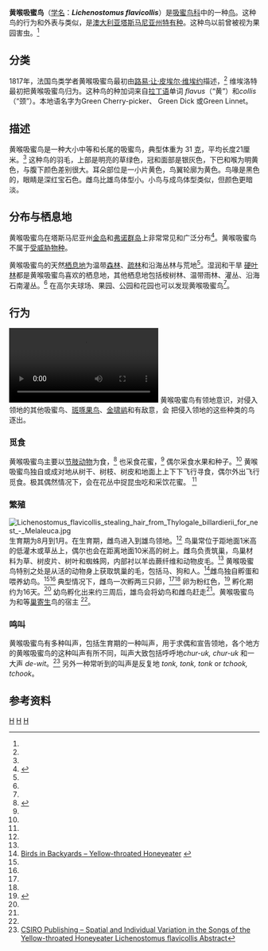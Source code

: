 {{Speciesbox
| taxon = Lichenostomus flavicollis
| binomial_authority = ([[路易·让·皮埃尔·维埃约|Vieillot]], 1817)
| image = Lichenostomus flavicollis - Peter Murrel.jpg
| status = LC
| status_system = IUCN3.1
| status_ref = <ref name=IUCN>{{IUCN|id=22704073 |title=''Lichenostomus flavicollis'' |assessors=[[BirdLife_International|BirdLife International]] |version=2013.2 |year=2012 |accessdate=26 November 2013}}</ref>
| synonyms = 
}}

'''黄喉吸蜜鸟'''（[[学名|学名]]：'''''Lichenostomus flavicollis'''''）是[[吸蜜鸟科|吸蜜鸟科]]中的一种[[鸟|鸟]]。这种鸟的行为和外表与{{link-en|白耳岩吸蜜鸟|White-eared Honeyeater}}类似，是[[澳大利亚|澳大利亚]][[塔斯马尼亚州|塔斯马尼亚州]][[特有种|特有种]]。这种鸟以前曾被视为果园害虫。<ref name="birdsinbackyards" />

==分类==
1817年，法国鸟类学者黄喉吸蜜鸟最初由[[路易·让·皮埃尔·维埃约|路易·让·皮埃尔·维埃约]]描述，<ref name=IUCN/> 维埃洛特最初把黄喉吸蜜鸟归为{{link-en|抚蜜鸟属|Melithreptus}}。这种鸟的种加词来自[[拉丁语|拉丁语]]单词 ''flavus''（“黄”）和''collis''（“颈”）。本地语名字为Green Cherry-picker、 Green Dick 或Green Linnet。

==描述==
黄喉吸蜜鸟是一种大小中等和长尾的吸蜜鸟，典型体重为 31 [[克|克]]，平均长度21厘米。<ref name="birdsinbackyards"/> 这种鸟的羽毛，上部是明亮的草绿色，冠和面部是银灰色，下巴和喉为明黄色，与腹下颜色差别很大。耳朵部位是一小片黄色，鸟翼轮廓为黄色。鸟喙是黑色的，眼睛是深红宝石色。雌鸟比雄鸟体型小。小鸟与成鸟体型类似，但颜色更暗淡。 

==分布与栖息地==
黄喉吸蜜鸟在塔斯马尼亚州[[金岛|金岛]]和[[弗诺群岛|弗诺群岛]]上非常常见和广泛分布<ref name="pizzey">{{cite book |title=Field Guide to the Birds of Australia |last1=Pizzey |first1=Graham |last2=Knight|first2=,Frank |year=1997 |publisher=HarperCollinsPublishers |location=Sydney, Australia |isbn=0-207-18013-X |page=111}}</ref>。黄喉吸蜜鸟不属于[[受威胁物种|受威胁物种]]。

黄喉吸蜜鸟的天然[[动物栖息地|栖息地]]为温带[[森林|森林]]、[[疏林|疏林]]和沿海丛林与荒地<ref name="pizzey" />。湿润和干旱 [[硬叶林|硬叶林]]都是黄喉吸蜜鸟喜欢的栖息地，其他栖息地包括桉树林、温带雨林、灌丛、沿海石南灌丛。<ref name ="HBW"/> 在高尔夫球场、果园、公园和花园也可以发现黄喉吸蜜鸟<ref name="pizzey" />。

==行为==
[[File:Lichenostomus_flavicollis_-_Peter_Murrel.ogv|thumb]]
黄喉吸蜜鸟有领地意识，对侵入领地的其他吸蜜鸟、[[斑啄果鸟科|斑啄果鸟]]、[[金啸鹟|金啸鹟]]和{{link-en|灰鵙鸫|Grey Shrike-Thrush}}有敌意，会 把侵入领地的这些种类的鸟逐出。

===觅食===
黄喉吸蜜鸟主要以[[节肢动物|节肢动物]]为食，<ref name = "HBW">{{Cite book | first = PJ | last = Higgins | first2 = L| last2 = Christidis | first3 = HA | last3 = Ford | editor-last = Josep | editor-first = del Hoyo | editor2-last = Andrew | editor2-first = Elliott | editor3-last = David | editor3-first = Christie | contribution = Family Meliphagidae (Honeyeaters) | title = [[Handbook_of_the_Birds_of_the_World|Handbook of the Birds of the World]]. Volume 13, Penduline-tits to Shrikes | year = 2008 | pages = 605–606 | place = Barcelona | publisher = Lynx Edicions | isbn = 978-84-96553-45-3 }}</ref> 也采食花蜜，<ref name="birdsinbackyards" /> 偶尔采食水果和种子。<ref name="birdsinbackyards" /> 黄喉吸蜜鸟独自或成对地从树干、树枝、树皮和地面上上下下飞行寻食，偶尔外出飞行觅食。极其偶然情况下，会在花丛中捉昆虫吃和采饮花蜜。 <ref name = "HBW"/>

===繁殖===
[[File:Lichenostomus_flavicollis_stealing_hair_from_Thylogale_billardierii_for_nest_-_Melaleuca.jpg|thumb]]
生育期为8月到1月。在生育期，雌鸟进入到雄鸟领地。<ref name="birdsinbackyards" /> 鸟巢常位于距地面1米高的低灌木或草丛上，偶尔也会在距离地面10米高的树上。雌鸟负责筑巢，鸟巢材料为草、树皮片、树叶和蜘蛛网，内部衬以羊齿蕨纤维和动物皮毛。<ref name="pizzey" /> 黄喉吸蜜鸟特别之处是从活的动物身上获取筑巢的毛，包括马、狗和人。<ref name="birdsinbackyards">[http://www.birdsinbackyards.net/finder/display.cfm?id=290 Birds in Backyards – Yellow-throated Honeyeater] {{webarchive|url=https://web.archive.org/web/20071030135822/http://birdsinbackyards.net/finder/display.cfm?id=290 |date=2007-10-30 }}</ref>雌鸟独自孵蛋和喂养幼鸟。<ref name="birdsinbackyards" /><ref name ="HBW"/> 典型情况下，雌鸟一次孵两三只卵，<ref name="birdsinbackyards"/><ref name="pizzey" /> 卵为粉红色，<ref name="pws">{{Cite web |url=http://www.parks.tas.gov.au/index.aspx?base=5189 |title=Parks & Wildlife Service – Yellow-Throated Honeyeater |access-date=2014-06-14 |archive-url=https://web.archive.org/web/20130425125536/http://www.parks.tas.gov.au/index.aspx?base=5189 |archive-date=2013-04-25 |dead-url=yes }}</ref> 孵化期约为16天。<ref name="birdsinbackyards"/> 幼鸟孵化出来约三周后，雄鸟会将幼鸟和雌鸟赶走<ref name="birdsinbackyards" />。黄喉吸蜜鸟为{{link-en|扇尾杜鹃|Fan-tailed Cuckoo}}和{{link-en|淡色杜鹃|Pallid Cuckoo}}等[[巢寄生|巢寄生]]鸟的宿主 <ref name ="HBW"/>。

===鸣叫===

黄喉吸蜜鸟有多种叫声，包括生育期的一种叫声，用于求偶和宣告领地，各个地方的黄喉吸蜜鸟的这种叫声有所不同，叫声大致包括呼呼地''chur-uk, chur-uk'' 和一大声 ''de-wit''。<ref>[http://www.publish.csiro.au/paper/MU9880065.htm CSIRO Publishing – Spatial and Individual Variation in the Songs of the Yellow-throated Honeyeater Lichenostomus flavicollis Abstract]</ref>
另外一种常听到的叫声是反复地 ''tonk, tonk, tonk'' or ''tchook, tchook''。
{{clear}}

==参考资料==
{{Reflist}}
{{Commons category|Lichenostomus flavicollis}}
{{Taxonbar}}
[[Category:澳大利亚鸟类|H]]
[[Category:_吸蜜鳥科|H]]
[[Category:_1817年描述的鸟类|H]]